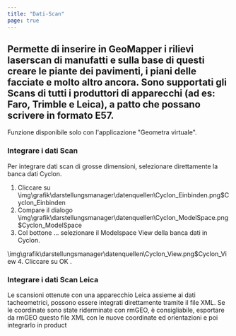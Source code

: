 ```yaml
---
title: "Dati-Scan"
page: true
---
```

## Permette di inserire in GeoMapper i rilievi laserscan di manufatti e sulla base di questi creare le piante dei pavimenti, i piani delle facciate e molto altro ancora. Sono supportati gli Scans di tutti i produttori di apparecchi (ad es: Faro, Trimble e Leica), a patto che possano scrivere in formato E57.
<Success>
Funzione disponibile solo con l&#39;applicazione &quot;Geometra virtuale&quot;.
</Success>


### Integrare i dati Scan
Per integrare dati scan di grosse dimensioni, selezionare direttamente la banca dati Cyclon.

1. Cliccare su<Image>\img\grafik\darstellungsmanager\datenquellen\Cyclon_Einbinden.png$Cyclon_Einbinden</Image>
2. Compare il dialogo<Image>\img\grafik\darstellungsmanager\datenquellen\Cyclon_ModelSpace.png$Cyclon_ModelSpace</Image>
3. Col bottone <Border>...</Border>   selezionare il Modelspace View della banca dati in Cyclon. 


<Info>

<Image>\img\grafik\darstellungsmanager\datenquellen\Cyclon_View.png$Cyclon_View</Image>
</Info>
4. Cliccare su <Border>OK</Border> .




### Integrare i dati Scan Leica 
Le scansioni ottenute con una apparecchio Leica assieme ai dati tacheometrici, possono essere integrati direttamente tramite il file XML. 
<Success>
Se le coordinate sono state riderminate con rmGEO, &#232; consigliabile, esportare da rmGEO questo file XML con le nuove coordinate ed orientazioni e poi integrarlo in  <Placeholder>product</Placeholder> 
</Success>

